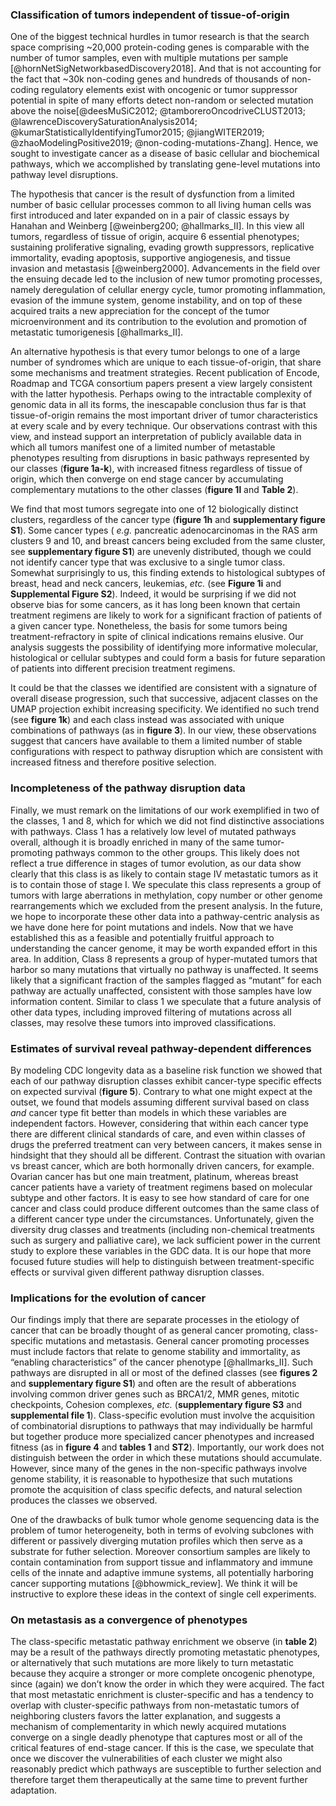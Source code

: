 ### Classification of tumors independent of tissue-of-origin
 
One of the biggest technical hurdles in tumor research is that the search space
comprising ~20,000 protein-coding genes is comparable with the number of tumor
samples, even with multiple mutations per sample
[@hornNetSigNetworkbasedDiscovery2018]. And that is not accounting for the fact
that ~30k non-coding genes and hundreds of thousands of non-coding regulatory
elements exist with oncogenic or tumor suppressor potential in spite of many
efforts detect non-random or selected mutation above the noise[@deesMuSiC2012;
@tamboreroOncodriveCLUST2013; @lawrenceDiscoverySaturationAnalysis2014;
@kumarStatisticallyIdentifyingTumor2015; @jiangWITER2019;
@zhaoModelingPositive2019; @non-coding-mutations-Zhang]. Hence, we sought to
investigate cancer as a disease of basic cellular and biochemical pathways,
which we accomplished by translating gene-level mutations into pathway level
disruptions.

The hypothesis that cancer is the result of dysfunction from a limited number of
basic cellular processes common to all living human cells was first
introduced and later expanded on in a pair of classic essays by Hanahan and
Weinberg [@weinberg200; @hallmarks_II]. In this view all tumors, regardless of
tissue of origin, acquire 6 essential phenotypes; sustaining proliferative
signaling, evading growth suppressors, replicative immortality, evading
apoptosis, supportive angiogenesis, and tissue invasion and metastasis
[@weinberg2000]. Advancements in the field over the ensuing decade led to the
inclusion of new tumor promoting processes, namely deregulation of celullar
energy cycle, tumor promoting inflammation, evasion of the immune system, genome
instability, and on top of these acquired traits a new appreciation for the
concept of the tumor microenvironment and its contribution to the evolution and
promotion of metastatic tumorigenesis [@hallmarks_II]. 

An alternative hypothesis is that every tumor belongs to one of a large number
of syndromes which are unique to each tissue-of-origin, that share some
mechanisms and treatment strategies. Recent publication of Encode, Roadmap and TCGA
consortium papers present a view largely consistent with the latter
hypothesis. Perhaps owing to the intractable complexity of genomic data in all
its forms, the inescapable conclusion thus far is that tissue-of-origin remains
the most important driver of tumor characteristics at every scale and by every
technique. Our observations contrast with this view, and instead support an
interpretation of publicly available  data in which all tumors manifest one of a
limited number of metastable phenotypes resulting from disruptions in basic
pathways represented by our classes (**figure 1a-k**), with increased fitness
regardless of tissue of origin, which then converge on end stage cancer by
accumulating complementary mutations to the other classes (**figure 1l** and
**Table 2**).

We find that most tumors segregate into one of 12 biologically distinct
clusters, regardless of the cancer type (**figure 1h** and **supplementary
figure S1**). Some cancer types ( _e.g._ pancreatic adenocarcinomas in the RAS
arm clusters 9 and 10, and breast cancers being excluded from the same cluster,
see **supplementary figure S1**) are unevenly distributed, though we could not
identify cancer type that was exclusive to a single tumor class. Somewhat
surprisingly to us, this finding extends to histological subtypes of breast,
head and neck cancers, leukemias, _etc._ (see **Figure 1i** and **Supplemental
Figure S2**). Indeed, it would be surprising if we did not observe bias for some
cancers, as it has long been known that certain treatment regimens are likely to
work for a significant fraction of patients of a given cancer type. Nonetheless,
the basis for some tumors being treatment-refractory in spite of clinical
indications remains elusive. Our analysis suggests the possibility of
identifying more informative molecular, histological or cellular subtypes and
could form a basis for future separation of patients into different precision
treatment regimens.

It could be that the classes we identified are consistent with a signature of
overall disease progression, such that successive, adjacent classes on the UMAP
projection exhibit increasing specificity. We identified no such trend (see
**figure 1k**) and each class instead was associated with unique combinations of
pathways (as in **figure 3**). In our view, these observations suggest that
cancers have available to them a limited number of stable configurations with
respect to pathway disruption which are consistent with increased fitness and
therefore positive selection.

### Incompleteness of the pathway disruption data

Finally, we must remark on the limitations of our work exemplified in two of the
classes, 1 and 8, which for which we did not find distinctive associations with
pathways. Class 1 has a relatively low level of mutated pathways overall,
although it is broadly enriched in many of the same tumor-promoting pathways
common to the other groups. This likely does not reflect a true difference in
stages of tumor evolution, as our data show clearly that this class is as likely
to contain stage IV metastatic tumors as it is to contain those of stage I. We
speculate this class represents a group of tumors with large aberrations in
methylation, copy number or other genome rearrangements which we excluded from
the present analysis. In the future, we hope to incorporate these other data
into a pathway-centric analysis as we have done here for point mutations and
indels. Now that we have established this as a feasible and potentially fruitful
approach to understanding the cancer genome, it may be worth expanded effort in
this area. In addition, Class 8 represents a group of hyper-mutated tumors that
harbor so many mutations that virtually no pathway is unaffected. It seems
likely that a significant fraction of the samples flagged as “mutant” for each
pathway are actually unaffected, consistent with those samples have low
information content. Similar to class 1 we speculate that a future analysis of
other data types, including improved filtering of mutations across all classes,
may resolve these tumors into improved classifications.

### Estimates of survival reveal pathway-dependent differences

By modeling CDC longevity data as a baseline risk function we showed that each
of our pathway disruption classes exhibit cancer-type specific effects on
expected survival (**figure 5**). Contrary to what one might expect at the
outset, we found that models assuming different survival based on class _and_
cancer type fit better than models in which these variables are independent
factors. However, considering that within each cancer type there are different
clinical standards of care, and even within classes of drugs the preferred
treatment can very between cancers, it makes sense in hindsight that they should
all be different. Contrast the situation with ovarian vs breast cancer, which
are both hormonally driven cancers, for example. Ovarian cancer has but one main
treatment, platinum, whereas breast cancer patients have a variety of treatment
regimens based on molecular subtype and other factors. It is easy to see how
standard of care for one cancer and class could produce different outcomes than
the same class of a different cancer type under the circumstances.
Unfortunately, given the diversity drug classes and treatments (including
non-chemical treatments such as surgery and palliative care), we lack sufficient
power in the current study to explore these variables in the GDC data. It is our
hope that more focused future studies will help to distinguish between
treatment-specific effects or survival given different pathway disruption
classes.

### Implications for the evolution of cancer

Our findings imply that there are separate processes in the etiology of cancer
that can be broadly thought of as general cancer promoting, class-specific
mutations and metastasis. General cancer promoting processes must include
factors that relate to genome stability and immortality, as "enabling
characteristics" of the cancer phenotype [@hallmarks_II]. Such pathways are
disrupted in all or most of the defined classes (see **figures 2** and
**supplementary figure S1**) and often are the result of abberations involving
common driver genes such as BRCA1/2, MMR genes, mitotic checkpoints, Cohesion
complexes, _etc._ (**supplementary figure S3** and **supplemental file 1**).
Class-specific evolution must involve the acquisition of combinatorial
disruptions to pathways that may individually be harmful but together produce
more specialized cancer phenotypes and increased fitness (as in **figure 4** and
**tables 1** and **ST2**). Importantly, our work does not distinguish between
the order in which these mutations should accumulate. However, since many of the
genes in the non-specific pathways involve genome stability, it is reasonable to
hypothesize that such mutations promote the acquisition of class specific
defects, and natural selection produces the classes we observed.

One of the drawbacks of bulk tumor whole genome sequencing data is the problem
of tumor heterogeneity, both in terms of evolving subclones with different or
passively diverging mutation profiles which then serve as a substrate for futher
selection. Moreover consortium samples are likely to contain contamination from
support tissue and inflammatory and immune cells of the innate and adaptive
immune systems, all potentially harboring cancer supporting mutations
[@bhowmick_review]. We think it will be instructive to explore these ideas in
the context of single cell experiments.

### On metastasis as a convergence of phenotypes

The class-specific metastatic pathway enrichment we observe (in **table 2**) may
be a result of the pathways directly promoting metastatic phenotypes, or
alternatively that such mutations are more likely to turn metastatic because
they acquire a stronger or more complete oncogenic phenotype, since (again) we
don’t know the order in which they were acquired. The fact that most metastatic
enrichment is cluster-specific and has a tendency to overlap with
cluster-specific pathways from non-metastatic tumors of neighboring clusters
favors the latter explanation, and suggests a mechanism of complementarity in
which newly acquired mutations converge on a single deadly phenotype that
captures most or all of the critical features of end-stage cancer. If this is
the case, we speculate that once we discover the vulnerabilities of each cluster
we might also reasonably predict which pathways are susceptible to further
selection and therefore target them  therapeutically at the same time to prevent
further adaptation.